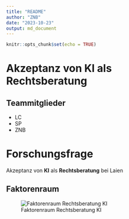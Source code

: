 ```yaml
---
title: "README"
author: "ZNB"
date: "2023-10-23"
output: md_document
---
```


```r
knitr::opts_chunk$set(echo = TRUE)
```
# Akzeptanz von KI als Rechtsberatung

## Teammitglieder
* LC
* SP
* ZNB

# Forschungsfrage
Akzeptanz von **KI** als **Rechtsberatung** bei Laien

## Faktorenraum
![Faktorenraum Rechtsberatung KI](README.files/image_720.png)
